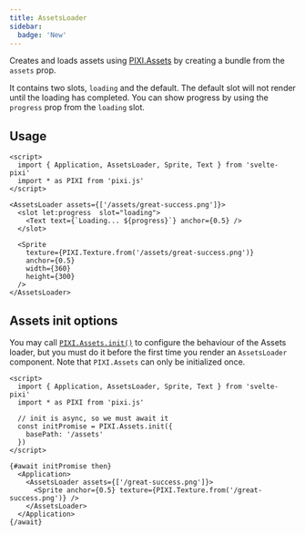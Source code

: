 ```yaml
---
title: AssetsLoader
sidebar:
  badge: 'New'
---
```


Creates and loads assets using [PIXI.Assets](https://pixijs.download/release/docs/PIXI.Assets.html) by creating a bundle from the `assets` prop.

It contains two slots, `loading` and the default. The default slot will not
render until the loading has completed. You can show progress by using the `progress` prop from the `loading` slot.

## Usage

```svelte live bg=white
<script>
  import { Application, AssetsLoader, Sprite, Text } from 'svelte-pixi'
  import * as PIXI from 'pixi.js'
</script>

<AssetsLoader assets={['/assets/great-success.png']}>
  <slot let:progress  slot="loading">
    <Text text={`Loading... ${progress}`} anchor={0.5} />
  </slot>

  <Sprite
    texture={PIXI.Texture.from('/assets/great-success.png')}
    anchor={0.5}
    width={360}
    height={300}
  />
</AssetsLoader>

```

## Assets init options

You may call [`PIXI.Assets.init()`](https://pixijs.download/dev/docs/PIXI.Assets.html#init) to configure 
the behaviour of the Assets loader, but you must do it before the first time you render an `AssetsLoader` component. 
Note that `PIXI.Assets` can only be initialized once.
 
```svelte
<script>
  import { Application, AssetsLoader, Sprite, Text } from 'svelte-pixi'
  import * as PIXI from 'pixi.js'

  // init is async, so we must await it
  const initPromise = PIXI.Assets.init({
    basePath: '/assets'
  })
</script>

{#await initPromise then}
  <Application>
    <AssetsLoader assets={['/great-success.png']}>
      <Sprite anchor={0.5} texture={PIXI.Texture.from('/great-success.png')} />
    </AssetsLoader>  
  </Application>
{/await}
```
